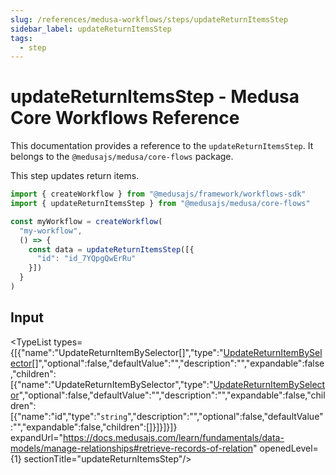 ```yaml
---
slug: /references/medusa-workflows/steps/updateReturnItemsStep
sidebar_label: updateReturnItemsStep
tags:
  - step
---
```



# updateReturnItemsStep - Medusa Core Workflows Reference

This documentation provides a reference to the `updateReturnItemsStep`. It belongs to the `@medusajs/medusa/core-flows` package.

This step updates return items.

```ts title="src/workflows/my-workflow.ts"
import { createWorkflow } from "@medusajs/framework/workflows-sdk"
import { updateReturnItemsStep } from "@medusajs/medusa/core-flows"

const myWorkflow = createWorkflow(
  "my-workflow",
  () => {
    const data = updateReturnItemsStep([{
      "id": "id_7YQpgQwErRu"
    }])
  }
)
```
  

## Input

<TypeList types={[{"name":"UpdateReturnItemBySelector[]","type":"[UpdateReturnItemBySelector](../../../../interfaces/core_flows.UpdateReturnItemBySelector/page.mdx)[]","optional":false,"defaultValue":"","description":"","expandable":false,"children":[{"name":"UpdateReturnItemBySelector","type":"[UpdateReturnItemBySelector](../../../../interfaces/core_flows.UpdateReturnItemBySelector/page.mdx)","optional":false,"defaultValue":"","description":"","expandable":false,"children":[{"name":"id","type":"`string`","description":"","optional":false,"defaultValue":"","expandable":false,"children":[]}]}]}]} expandUrl="https://docs.medusajs.com/learn/fundamentals/data-models/manage-relationships#retrieve-records-of-relation" openedLevel={1} sectionTitle="updateReturnItemsStep"/>
